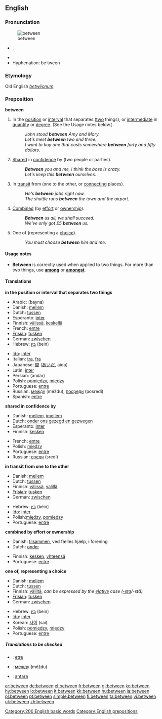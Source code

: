 ==English==

{{rank|another|right|each|173|between|face|tell|because}}

===Pronunciation===
[[Image:Entre.PNG|thumb|between]]
*{{IPA|/bɪˈtwiːn/}}, {{SAMPA|/bI"twi:n/}}
*{{audio|en-us-between.ogg|Audio (US)}}
*Hyphenation: be&middot;tween

===Etymology===
Old English ''[[betwēonum]]''
===Preposition===
'''between'''

#<!--DefA-->In the [[position]] or [[interval]] that separates ([[two]] things), or [[intermediate]] in [[quantity]] or [[degree]].  (See the Usage notes below.)
#:''John stood '''between''' Amy and Mary.''
#:''Let's meet '''between''' two and three.''
#:''I want to buy one that costs somewhere '''between''' forty and fifty dollars''.
#<!--DefB-->[[Share]]d in [[confidence]] by (two people or parties).
#:'''''Between''' you and me, I think the boss is crazy.''
#:''Let's keep this '''between''' ourselves.''
#<!--DefC-->In [[transit]] from (one to the other, or [[connecting]] places).
#:''He's '''between''' jobs right now.''
#:''The shuttle runs '''between''' the town and the airport.''
#<!--DefD-->[[Combined]] (by [[effort]] or [[ownership]]).
#:'''''Between''' us all, we shall succeed.''
#:''We've only got £5 '''between''' us.''
#<!--DefE-->One of (representing a [[choice]]).
#:''You must choose '''between''' him and me.''

====Usage notes====
*'''Between''' is correctly used when applied to two things.  For more than two things, use '''[[among]]''' or '''[[amongst]]'''.

====Translations====
<!--DefA-->'''in the position or interval that separates two things'''
{{top}}
*Arabic: {{ARchar|[[بين]]}} (bayna)
*Danish: [[mellem]]
*Dutch: [[tussen]]
*Esperanto: [[inter]]
*Finnish: [[välissä]], [[keskellä]]
*French: [[entre]]
*[[Frisian]]: [[tusken]]
*German: [[zwischen]]
*Hebrew: [[בין]] (bein)
{{mid}}
*[[Ido]]: [[inter]]
*Italian: [[tra]], [[fra]]
*Japanese: [[間]] ([[あいだ]], aida)
*Latin: [[inter]]
*Persian: {{FAchar|[[اندر]]}} (andar)
*Polish: [[pomiędzy]], [[między]]
*Portuguese: [[entre]]
*Russian: [[между]] (méždu), [[посреди]] (posredí) 
*Spanish: [[entre]]
{{bottom}}

<!--DefB-->'''shared in confidence by'''
{{top}}
*Danish: [[mellem]], [[imellem]]
*Dutch: [[onder ons gezegd en gezwegen]]
*Esperanto: [[inter]]
*Finnish: [[kesken]]
{{mid}}
*French: [[entre]]
*Polish: [[między]]
*Portuguese: [[entre]]
*Russian: [[среди]] (sredí)
{{bottom}}

<!--DefC-->'''in transit from one to the other'''
{{top}}
*Danish: [[mellem]]
*Dutch: [[tussen]]
*Finnish: [[välissä]], [[välillä]]
*[[Frisian]]: [[tusken]]
*German: [[zwischen]]
{{mid}}
*Hebrew: [[בין]] (bein)
*[[Ido]]: [[inter]]
*Polish:[[między]], [[pomiędzy]]
*Portuguese: [[entre]]
{{bottom}}

<!--DefD-->'''combined by effort or ownership'''
{{top}}
*Danish: [[tilsammen]], ved fælles hjælp, i forening
*Dutch: [[onder]]
{{mid}}
*Finnish: [[kesken]], [[yhteensä]]
*Portuguese: [[entre]]
{{bottom}}

<!--DefE-->'''one of, representing a choice'''
{{top}}
*Danish: [[mellem]]
*Dutch: [[tussen]]
*Finnish: [[väliltä]], ''can be expressed by the [[elative]] case ([[-sta]]/-stä)''
*[[Frisian]]: [[tusken]]
*German: [[zwischen]]
{{mid}}
*Hebrew: [[בין]] (bein)
*[[Ido]]: [[inter]]
*Korean: [[사이]] (sai)
*Polish: [[pomiędzy]], [[między]]
*Portuguese: [[entre]]
{{bottom}}

=====Translations to be checked=====
<!--Remove this section once all of the translations below have been moved into the tables above.-->
{{checktrans}}

*{{ttbc|Breton}}: [[etre]]
*{{ttbc|Bulgarian}}: [[между]] (méždu)
*{{ttbc|Indonesian}}: [[antara]]

[[Category:200 English basic words]]
[[Category:English prepositions]]

[[ar:between]]
[[de:between]]
[[el:between]]
[[fr:between]]
[[gl:between]]
[[ko:between]]
[[hy:between]]
[[io:between]]
[[it:between]]
[[kk:between]]
[[hu:between]]
[[ja:between]]
[[pl:between]]
[[pt:between]]
[[simple:between]]
[[fi:between]]
[[ta:between]]
[[vi:between]]
[[uk:between]]
[[zh:between]]